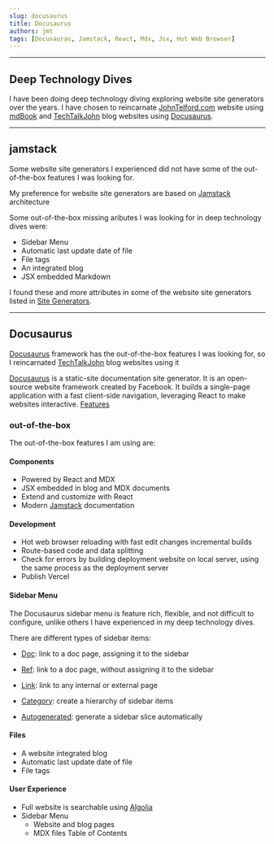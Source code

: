 ```yaml
---
slug: docusaurus
title: Docusaurus
authors: jmt
tags: [Docusauras, Jamstack, React, Mdx, Jsx, Hot Web Browser]
---
```


---

## Deep Technology Dives

I have been doing deep technology diving exploring website site generators over the years. I have chosen  to reincarnate [JohnTelford.com](https://johntelford.com) website using [mdBook](https://rust-lang.github.io/mdBook/) and [TechTalkJohn](https://techtalkjohnblog.pages.dev) blog websites using [Docusaurus](https://docusaurus.io/. ). 

---

## jamstack

Some website site generators I experienced did not have some of the out-of-the-box features I was looking for.

My preference for website site generators are based on [Jamstack](https://jamstack.org) architecture

Some out-of-the-box missing aributes I was looking for in deep technology dives were:
- Sidebar Menu
- Automatic last update date of file
- File tags
- An integrated blog
- JSX embedded Markdown

I found these and more attributes in some of the website site generators  listed in [Site Generators](https://jamstack.org/generators/). 

---

## Docusaurus

[Docusaurus](https://docusaurus.io) framework has the out-of-the-box features I was looking for, so I reincarnated  [TechTalkJohn](https://techtalkjohnblog.pages.dev) blog websites using it 

[Docusaurus](https://docusaurus.io/) is a static-site documentation site generator. It is an open-source website framework created by Facebook. It builds a single-page application with a fast client-side navigation, leveraging React to make websites interactive. [Features](https://docusaurus.io/docs#features)

### out-of-the-box

The out-of-the-box features I am using are:

#### Components

- Powered by React and MDX
- JSX embedded in blog and MDX documents
- Extend and customize with React
- Modern [Jamstack](https://jamstack.org) documentation

#### Development

- Hot web browser reloading with fast edit changes incremental builds
- Route-based code and data splitting
- Check for errors by building deployment website on local server, using the same process as the deployment server
- Publish Vercel 
 
#### Sidebar Menu

The Docusaurus sidebar menu is feature rich, flexible, and not difficult to configure, unlike others I have experienced in my deep technology dives.

There are different types of sidebar items:

- [Doc](https://docusaurus.io/docs/sidebar#sidebar-item-doc): link to a doc page, assigning it to the sidebar

- [Ref](https://docusaurus.io/docs/sidebar#sidebar-item-ref): link to a doc page, without assigning it to the sidebar

- [Link](https://docusaurus.io/docs/sidebar#sidebar-item-link): link to any internal or external page

- [Category](https://docusaurus.io/docs/sidebar#sidebar-item-category): create a hierarchy of sidebar items

- [Autogenerated](https://docusaurus.io/docs/sidebar#sidebar-item-autogenerated): generate a sidebar slice automatically

#### Files

- A website integrated blog
- Automatic last update date of file
- File tags

#### User Experience

- Full website is searchable using [Algolia](https://www.algolia.com)
- Sidebar Menu
	- Website and blog pages
	- MDX files Table of Contents

